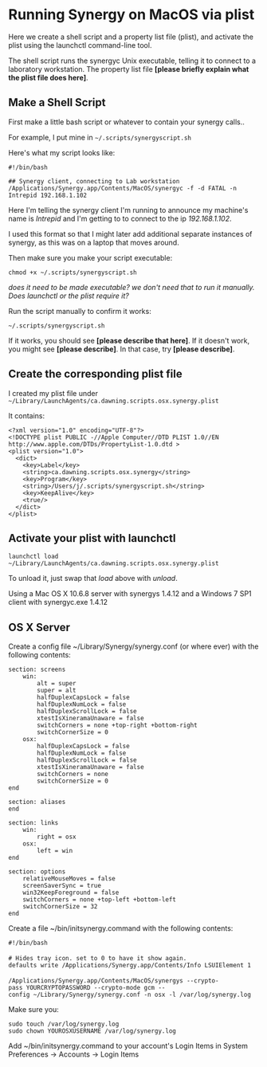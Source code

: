 = Running Synergy on MacOS via plist =
Here we create a shell script and a property list file (plist), and activate the plist using the launchctl command-line tool.

The shell script runs the synergyc Unix executable, telling it to connect to a laboratory workstation.  The property list file '''[please briefly explain what the plist file does here]'''.  

== Make a Shell Script ==
First make a little bash script or whatever to contain your synergy calls..

For example, I put mine in <code>~/.scripts/synergyscript.sh</code>

Here's what my script looks like:
<pre>
#!/bin/bash

## Synergy client, connecting to Lab workstation
/Applications/Synergy.app/Contents/MacOS/synergyc -f -d FATAL -n Intrepid 192.168.1.102
</pre>

Here I'm telling the synergy client I'm running to announce my machine's name is ''Intrepid'' and I'm getting to to connect to the ip ''192.168.1.102''.

I used this format so that I might later add additional separate instances of synergy, as this was on a laptop that moves around.

Then make sure you make your script executable: <pre>chmod +x ~/.scripts/synergyscript.sh</pre>

''does it need to be made executable?  we don't need that to run it manually.  Does launchctl or the plist require it?''

Run the script manually to confirm it works: <pre>~/.scripts/synergyscript.sh</pre>

If it works, you should see '''[please describe that here]'''.  If it doesn't work, you might see '''[please describe]'''.  In that case, try '''[please describe]'''.  

== Create the corresponding plist file ==
I created my plist file under <tt>~/Library/LaunchAgents/ca.dawning.scripts.osx.synergy.plist</tt>

It contains:
<pre>
<?xml version="1.0" encoding="UTF-8"?>
<!DOCTYPE plist PUBLIC -//Apple Computer//DTD PLIST 1.0//EN http://www.apple.com/DTDs/PropertyList-1.0.dtd >
<plist version="1.0">
  <dict>
    <key>Label</key>
    <string>ca.dawning.scripts.osx.synergy</string>
    <key>Program</key>
    <string>/Users/j/.scripts/synergyscript.sh</string>
    <key>KeepAlive</key>
    <true/>
  </dict>
</plist>
</pre>

== Activate your plist with launchctl ==
<pre>
launchctl load ~/Library/LaunchAgents/ca.dawning.scripts.osx.synergy.plist
</pre>

To unload it, just swap that ''load'' above with ''unload''.

Using a Mac OS X 10.6.8 server with synergys 1.4.12 and a Windows 7 SP1 client with synergyc.exe 1.4.12

== OS X Server ==
Create a config file ~/Library/Synergy/synergy.conf (or where ever) with the following contents:
<pre>
section: screens
	win:
		alt = super
		super = alt
		halfDuplexCapsLock = false
		halfDuplexNumLock = false
		halfDuplexScrollLock = false
		xtestIsXineramaUnaware = false
		switchCorners = none +top-right +bottom-right 
		switchCornerSize = 0
	osx:
		halfDuplexCapsLock = false
		halfDuplexNumLock = false
		halfDuplexScrollLock = false
		xtestIsXineramaUnaware = false
		switchCorners = none 
		switchCornerSize = 0
end

section: aliases
end

section: links
	win:
		right = osx
	osx:
		left = win
end

section: options
	relativeMouseMoves = false
	screenSaverSync = true
	win32KeepForeground = false
	switchCorners = none +top-left +bottom-left 
	switchCornerSize = 32
end
</pre>

Create a file ~/bin/initsynergy.command with the following contents:
 #!/bin/bash
 
 # Hides tray icon. set to 0 to have it show again.
 defaults write /Applications/Synergy.app/Contents/Info LSUIElement 1
 
 /Applications/Synergy.app/Contents/MacOS/synergys --crypto-pass YOURCRYPTOPASSWORD --crypto-mode gcm --config ~/Library/Synergy/synergy.conf -n osx -l /var/log/synergy.log

Make sure you:
 sudo touch /var/log/synergy.log
 sudo chown YOUROSXUSERNAME /var/log/synergy.log

Add ~/bin/initsynergy.command to your account's Login Items in System Preferences -> Accounts -> Login Items